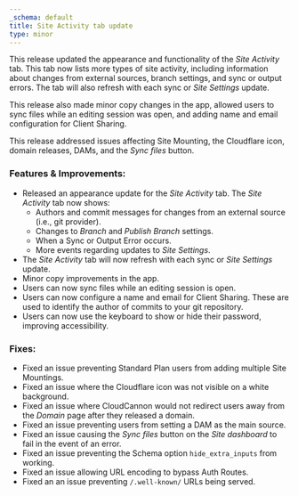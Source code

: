```yaml
---
_schema: default
title: Site Activity tab update
type: minor
---
```

This release updated the appearance and functionality of the *Site Activity* tab. This tab now lists more types of site activity, including information about changes from external sources, branch settings, and sync or output errors. The tab will also refresh with each sync or *Site Settings* update.

This release also made minor copy changes in the app, allowed users to sync files while an editing session was open, and adding name and email configuration for Client Sharing.

This release addressed issues affecting Site Mounting, the Cloudflare icon, domain releases, DAMs, and the *Sync files* button.

### Features & Improvements:

* Released an appearance update for the *Site Activity* tab. The *Site Activity* tab now shows:
  * Authors and commit messages for changes from an external source (i.e., git provider).
  * Changes to *Branch* and *Publish Branch* settings.
  * When a Sync or Output Error occurs.
  * More events regarding updates to *Site Settings*.
* The *Site Activity* tab will now refresh with each sync or *Site Settings* update.
* Minor copy improvements in the app.
* Users can now sync files while an editing session is open.
* Users can now configure a name and email for Client Sharing. These are used to identify the author of commits to your git repository.
* Users can now use the keyboard to show or hide their password, improving accessibility.

### Fixes:

* Fixed an issue preventing Standard Plan users from adding multiple Site Mountings.
* Fixed an issue where the Cloudflare icon was not visible on a white background.
* Fixed an issue where CloudCannon would not redirect users away from the *Domain* page after they released a domain.
* Fixed an issue preventing users from setting a DAM as the main source.
* Fixed an issue causing the *Sync files* button on the *Site dashboard* to fail in the event of an error.
* Fixed an issue preventing the Schema option `hide_extra_inputs` from working.
* Fixed an issue allowing URL encoding to bypass Auth Routes.
* Fixed an an issue preventing `/.well-known/` URLs being served.